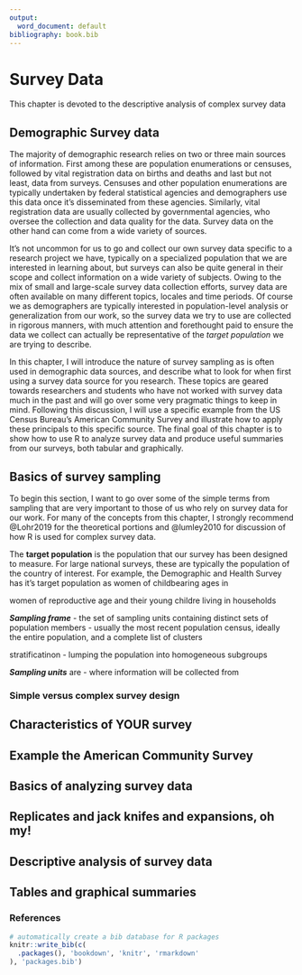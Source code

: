 ```yaml
---
output:
  word_document: default
bibliography: book.bib
---
```

# Survey Data

This chapter is devoted to the descriptive analysis of complex survey data

## Demographic Survey data
The majority of demographic research relies on two or three main sources of information. First among these are population enumerations or censuses, followed by vital registration data on births and deaths and last but not least, data from surveys. Censuses and other population enumerations are typically undertaken by federal statistical agencies and demographers use this data once it's disseminated from these agencies. Similarly, vital registration data are usually collected by governmental agencies, who oversee the collection and data quality for the data. Survey data on the other hand can come from a wide variety of sources. 

It's not uncommon for us to go and collect our own survey data specific to a research project we have, typically on a specialized population that we are interested in learning about, but surveys can also be quite general in their scope and collect information on a wide variety of subjects. Owing to the mix of small and large-scale survey data collection efforts, survey data are often available on many different topics, locales and time periods. Of course we as demographers are typically interested in population-level analysis or generalization from our work, so the survey data we try to use are collected in rigorous manners, with much attention and forethought paid to ensure the data we collect can actually be representative of the *target population* we are trying to describe. 

In this chapter, I will introduce the nature of survey sampling as is often used in demographic data sources, and describe what to look for when first using a survey data source for you research. These topics are geared towards researchers and students who have not worked with survey data much in the past and will go over some very pragmatic things to keep in mind. Following this discussion, I will use a specific example from the US Census Bureau's American Community Survey and illustrate how to apply these principals to this specific source. The final goal of this chapter is to show how to use R to analyze survey data and produce useful summaries from our surveys, both tabular and graphically. 

## Basics of survey sampling

To begin this section, I want to go over some of the simple terms from sampling that are very important to those of us who rely on survey data for our work. For many of the concepts from this chapter, I strongly recommend @Lohr2019 for the theoretical portions and @lumley2010 for discussion of how R is used for complex survey data. 


The **target population** is the population that our survey has been designed to measure. For large national surveys, these are typically the population of the country of interest. For example, the Demographic and Health Survey has it's target population as women of childbearing ages in  

women of reproductive age and their young childre living in  households



**_Sampling frame_** - the set of sampling units containing distinct sets of population members - usually the most recent population census, ideally the entire population, and a complete list of clusters

stratificatinon - lumping the population into homogeneous subgroups

**_Sampling units_** are - where information will be collected from


### Simple versus complex survey design

## Characteristics of YOUR survey

## Example the American Community Survey

## Basics of analyzing survey data

## Replicates and jack knifes and expansions, oh my!

## Descriptive analysis of survey data

## Tables and graphical summaries

### References
```r
# automatically create a bib database for R packages
knitr::write_bib(c(
  .packages(), 'bookdown', 'knitr', 'rmarkdown'
), 'packages.bib')
```
